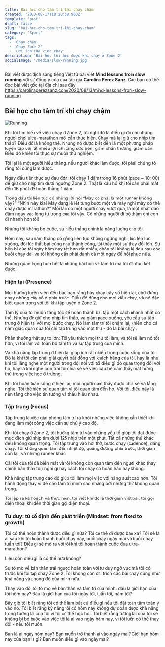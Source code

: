 ```yaml
---
title: Bài học cho tâm trí khi chạy chậm
created: '2020-08-17T18:28:58.963Z'
template: 'post'
draft: false
slug: 'bai-hoc-cho-tam-tri-khi-chay-cham'
category: 'Sport'
tags:
  - 'Chạy chậm'
  - 'Chạy Zone 2'
  - 'Lợi ích của việc chạy'
description: 'Bài học tôi học được khi chạy ở Zone 2'
socialImage: '/media/slow-running.jpg'
---
```


Bài viết được dịch sang tiếng Việt từ bài viết **Mind lessons from slow running** với sự đồng ý của của tác giả **Carolina Perez Sanz**. Các bạn có thể đọc bài viết gốc tại địa chỉ sau đây https://carolinaperezsanz.com/2020/08/13/mind-lessons-from-slow-running

## Bài học cho tâm trí khi chạy chậm

![Running](https://carolinaperezsanzcom.files.wordpress.com/2020/08/cps_hm_305_2020-e1597326930780.jpeg)

Khi tôi tìm hiểu về việc chạy ở Zone 2, tôi nghĩ đó là điều gì đó chỉ những người chơi ultra-marathon mới cần thực hiện. Chạy mà lại giữ cho nhịp tim thấp? Điều đó là không thể. Nhưng nó được biết đến là một phương pháp luyện tập với rất nhiều lợi ích: tăng sức bền, giảm chấn thương, giảm cân. Điều đó khiến tôi thực sự muốn thử nghiệm.

Tôi lại là một người hiếu thắng, nếu người khác làm được, tôi phải chứng tỏ rằng tôi cũng làm được.

Ngày đầu tiên thực sự đau đớn: tôi chạy 1 dặm trong 16 phút (pace ~ 10: 00) để giữ cho nhịp tim dưới ngưỡng Zone 2. Thật là xấu hổ khi tôi cần phải mất đến 16 phút để hoàn thằng 1 dặm.

Trong đầu tôi liên tục có những lời nói “Mày có phải là một runner không vậy?” “Nhìn mày kìa! Mày đang lê lết từng bước một và mày nghĩ mày có thể chạy được marathon?” Mỗi lần có một người chạy vượt qua, là một nhát dao đâm ngay vào lòng tự trọng của tôi vậy. Có những người đi bộ thậm chí còn đi nhanh hơn tôi!

Nhưng tôi không bỏ cuộc, sự hiếu thắng chính là năng lượng cho tôi.

Hôm nay, sau năm tháng cố gắng liên tục không ngừng nghỉ, lúc lên lúc xuống, đôi lúc thất bại cũng như thành công, tôi thấy một sự thay đổi lớn. Sự bền bỉ của tôi ngày hôm nay tốt hơn rất nhiều, chân tôi không bị đau sau các buổi chạy dài, và tôi không cần phải dành cả một ngày để hồi phục nữa.

Nhưng quan trọng hơn hết là những bài học về tâm trí mà tôi đã đúc kết được.

### Hiện tại (Presence)

Mọi hướng luyện viên đều bảo bạn rằng hãy chạy cây số hiện tại, chứ đừng chạy những cây số ở phía trước. Điều đó đúng cho mọi kiểu chạy, và nó đặc biệt quan trọng với tôi khi tập luyện ở Zone 2.

Tâm lý của tôi muốn tăng tốc để hoàn thành bài tập một cách nhanh nhất có thể. Nhưng để giữ cho nhịp tim thấp, và giảm pace xuống, yêu cầu sự tập trung ở hiện tại với mọi bước chạy. Nó làm tâm trí tôi chậm lại, khiến cho cả năm giác quan của tôi chỉ tập trung vào một thứ - đó là bài chạy .

Phần thưởng thật sự to lớn: Tôi yêu thích mọi thứ tôi làm, và tôi sẽ làm nó tốt hơn, vì tôi làm với toàn bộ tâm trí và sự tập trung của mình.

Và khả năng tập trung ở hiện tại giúp ích rất nhiều trong cuộc sống của tôi. Đó là khi tôi cần phải giải quyết bất đồng với khách hàng của tôi, hay là như khi tôi lắng nghe một người trong đội nói với tôi điều gì đó quan trọng đối với họ, hay là khi nghe con trai tôi chia sẻ về việc cậu bé cảm thấy mất hứng thú trong việc học ở trường.

Khi tôi hoàn toàn sống ở hiện tại, mọi người cảm thấy được chia sẻ và lắng nghe. Tôi thể hiện sự quan tâm vì tôi quan tâm đến họ. Với tôi, điều này là nền tảng cho việc tin tưởng và thấu hiểu nhau.

### Tập trung (Focus)

Tập trung là việc giải phóng tâm trí ra khỏi những việc không cần thiết khi đang làm một công việc cần sự chú ý cao độ.

Khi tôi chạy ở Zone 2, tôi hướng tâm trí vào những yếu tố giúp tôi đạt được mục đích giữ nhịp tim dưới 125 nhịp trên một phút. Tất cả những thứ khác đều không quan trọng. Tôi tập trung vào hơi thở, bước chạy (cadence), dáng chạy. Tôi không quan tâm đến nhiệt độ, quãng đường phía trước, thời gian còn lại, và những runner khác.

Cái tôi của tôi đã biến mất và tôi không còn quan tâm đến người khác (hay chính bản thân tôi) nghĩ gì hay cách tôi chạy có hoàn hảo hay không.

Khả năng tập trung cao độ giúp tôi làm mọi việc với năng suất cao hơn. Tôi hành động thay vì để cho tâm trí mình sao nhãng bởi những thứ không quan trọng.

Tôi lập ra kế hoạch và thực hiện: tôi viết khi đó là thời gian viết bài, tôi gọi điện thoại khi đến thời gian gọi điện thoại.

### Tư duy: từ cố định đến phát triển (Mindset: from fixed to growth)

Tôi có thể hoàn thành được điều gì nữa? Tôi có thể đi được bao xa? Tôi sẽ là ai sau khi tôi hoàn thành buổi chạy này, buổi chạy ngày mai và buổi chạy tuần tới? Điều gì sẽ mở ra với tôi khi tôi hoàn thành cuộc đua ultra-marathon?

Liệu còn điều gì là có thể nữa không?

Sự tò mò về bản thân trái ngược hoàn toàn với tư duy ngờ vực mà tôi có trước khi tôi tập chạy Zone 2. Tôi không còn chỉ trích các bài chạy cũng như khả năng và phong độ của mình nữa.

Thay vào đó, tôi tò mò về bản thân và tâm trí của mình: đâu là giới hạn của tôi hôm nay? Đâu là giới hạn của tôi ngày tới, tuần tới, năm tới?

Bây giờ tôi biết rằng tôi có thể làm bất cứ điều gì nếu tôi đặt toàn tâm toàn ý vào nó. Tôi biết rằng kỹ năng tôi có hôm nay không dự đoán được khả năng trong tương lai của tôi vì tôi có thể học hỏi. Tôi biết rằng tương lai của tôi sẽ không bị bó buộc vào việc tôi là ai vào ngày hôm nay, vì tôi luôn có thể thay đổi - nếu tôi muốn.

Bạn là ai ngày hôm nay? Bạn muốn trở thành ai vào ngày mai? Giới hạn hôm nay của bạn là gì? Bạn muốn điều gì vào ngày mai?
